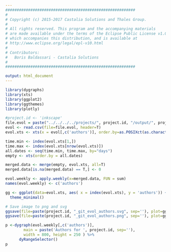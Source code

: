 ```yaml
---
#########################################################
#
# Copyright (c) 2015-2017 Castalia Solutions and Thales Group.
#
# All rights reserved. This program and the accompanying materials
# are made available under the terms of the Eclipse Public License v1.0
# which accompanies this distribution, and is available at
# http://www.eclipse.org/legal/epl-v10.html
#
# Contributors:
#   Boris Baldassari - Castalia Solutions
#
#########################################################

output: html_document
---
```


```r
library(dygraphs)
library(xts)
library(ggplot2)
library(ggthemes)
library(plotly)

#project.id <- 'inkscape'
file.evol = paste("../../../../projects/", project.id, "/output/", project.id, "_git_commits_evol.csv", sep="")
evol <- read.csv(file=file.evol, header=T)
evol.xts <- xts(x = evol[,c('authors')], order.by=as.POSIXct(as.character(evol[,c('date')]), format="%Y-%m-%d"))

time.min <- index(evol.xts[1,])
time.max <- index(evol.xts[nrow(evol.xts)])
all.dates <- seq(time.min, time.max, by="days")
empty <- xts(order.by = all.dates)

merged.data <- merge(empty, evol.xts, all=T)
merged.data[is.na(merged.data) == T,] <- 0

evol.weekly <- apply.weekly(x=merged.data, FUN = sum)
names(evol.weekly) <- c('authors')

gg <- ggplot(data=evol.xts, aes( x = index(evol.xts), y = 'authors')) + geom_line()+
  theme_minimal()

# Save image to png and svg
ggsave(file=paste(project.id, "_git_evol_authors.svg", sep=''), plot=gg, width=10, height=8)
ggsave(file=paste(project.id, "_git_evol_authors.png", sep=''), plot=gg, width=10, height=8)

p <-dygraph(evol.weekly[,c('authors')],
        main = paste('Authors for ', project.id, sep=''),
        width = 800, height = 250 ) %>%
      dyRangeSelector()
p
```

